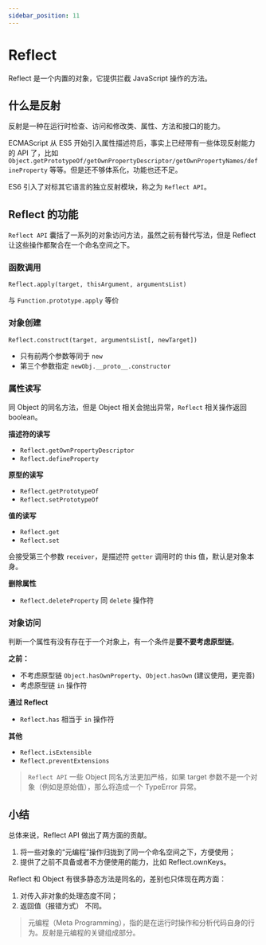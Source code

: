 ```yaml
---
sidebar_position: 11
---
```


# Reflect

Reflect 是一个内置的对象，它提供拦截 JavaScript 操作的方法。

## 什么是反射

反射是一种在运行时检查、访问和修改类、属性、方法和接口的能力。

ECMAScript 从 ES5 开始引入属性描述符后，事实上已经带有一些体现反射能力的 API 了，比如 `Object.getPrototypeOf/getOwnPropertyDescriptor/getOwnPropertyNames/defineProperty` 等等。但是还不够体系化，功能也还不足。

ES6 引入了对标其它语言的独立反射模块，称之为 `Reflect API`。


## Reflect 的功能

`Reflect API` 囊括了一系列的对象访问方法，虽然之前有替代写法，但是 Reflect 让这些操作都聚合在一个命名空间之下。

### 函数调用

`Reflect.apply(target, thisArgument, argumentsList)`

与 `Function.prototype.apply` 等价

### 对象创建

`Reflect.construct(target, argumentsList[, newTarget])`

- 只有前两个参数等同于 `new`
- 第三个参数指定 `newObj.__proto__.constructor`

### 属性读写

同 Object 的同名方法，但是 Object 相关会抛出异常，`Reflect` 相关操作返回 boolean。

**描述符的读写**

- `Reflect.getOwnPropertyDescriptor`
- `Reflect.defineProperty`

**原型的读写**

- `Reflect.getPrototypeOf`
- `Reflect.setPrototypeOf`

**值的读写**

- `Reflect.get`
- `Reflect.set`

会接受第三个参数 `receiver`，是描述符 `getter` 调用时的 this 值，默认是对象本身。

**删除属性**

- `Reflect.deleteProperty` 同 `delete` 操作符

### 对象访问

判断一个属性有没有存在于一个对象上，有一个条件是**要不要考虑原型链**。

**之前：**

- 不考虑原型链 `Object.hasOwnProperty`、`Object.hasOwn` (建议使用，更完善)
- 考虑原型链 `in` 操作符

**通过 Reflect**

- `Reflect.has` 相当于 `in` 操作符

**其他**

- `Reflect.isExtensible`
- `Reflect.preventExtensions`

> `Reflect API` 一些 Object 同名方法更加严格，如果 target 参数不是一个对象（例如是原始值），那么将造成一个 TypeError 异常。

## 小结

总体来说，Reflect API 做出了两方面的贡献。

1. 将一些对象的“元编程”操作归拢到了同一个命名空间之下，方便使用；
2. 提供了之前不具备或者不方便使用的能力，比如 Reflect.ownKeys。

Reflect 和 Object 有很多静态方法是同名的，差别也只体现在两方面：

1. 对传入非对象的处理态度不同；
2. 返回值（报错方式） 不同。

> 元编程（Meta Programming），指的是在运行时操作和分析代码自身的行为。反射是元编程的关键组成部分。
